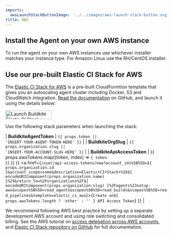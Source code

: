 ```yaml
---
imports:
  awsLaunchStackButtonImage: '../../images/aws-launch-stack-button.svg'
title: AWS
---
```

## Install the Agent on your own AWS instance

To run the agent on your own AWS instances use whichever installer matches your instance type. For Amazon Linux use the RH/CentOS installer.

## Use our pre-built Elastic CI Stack for AWS

The [Elastic CI Stack for AWS](https://github.com/buildkite/elastic-ci-stack-for-aws) is a pre–built CloudFormtion template that gives you an autoscaling agent cluster including Docker, S3 and CloudWatch integration. [Read the documentation](https://github.com/buildkite/elastic-ci-stack-for-aws) on GitHub, and launch it using the details below:

<a href="https://console.aws.amazon.com/cloudformation/home#/stacks/new?stackName=buildkite&templateURL=https://s3.amazonaws.com/buildkite-aws-stack/aws-stack.json" target="_blank"><img src={awsLaunchStackButtonImage} alt="Launch Buildkite Elastic CI Stack" width="144" height="27"/></a>

Use the following stack parameters when launching the stack:

| **BuildkiteAgentToken** | <code>{{ props.token || 'INSERT-YOUR-AGENT-TOKEN-HERE' }}</code> |
| **BuildkiteOrgSlug** | <code>{{ props.organization.slug || 'INSERT-YOUR-ACCOUNT-SLUG-HERE' }}</code> |
| **BuildkiteApiAccessToken** | {{ props.awsTokens.map((token, index) => <code key={index}>{ token }</code>) }} {{ <a href={`/user/api-access-tokens/new?account_ids%5B%5D=${ props.organization.id }&account_scope=some&description=Elastic+CI+Stack+%28${ encodeURIComponent(props.organization.name) }%29&return_to=%2Forganizations%2F${ encodeURIComponent(props.organization.slug) }%2Fagents%23setup-aws&scopes%5B%5D=read_agents&scopes%5B%5D=read_builds&scopes%5B%5D=read_pipelines&template=elastic_ci_aws`}>{`Create an${ props.awsTokens.length ? 'other' : '' } API Access Token`}</a> }} |

<p class="rounded bg-silver p2">We recommend following AWS best practice by setting up a separate development AWS account and using role switching and consolidated billing. See the AWS tutorial on <a href="http://docs.aws.amazon.com/IAM/latest/UserGuide/tutorial_cross-account-with-roles.html">access delegation across AWS accounts</a>, and <a href="https://github.com/buildkite/elastic-ci-stack-for-aws">Elastic CI Stack repository on GitHub</a> for full documentation.</p>
